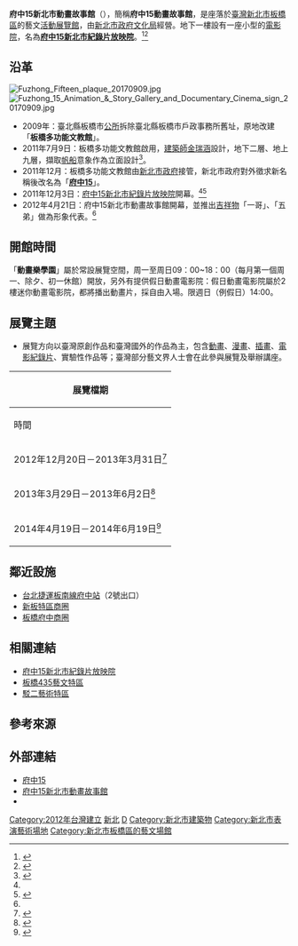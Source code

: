 {{NoteUTC+8}}
{{Infobox building
| building_name       = 府中15新北市動畫故事館
| native_building_name= <!-- 建築名（本地語言） -->
| former_names        = <!-- 曾用名 --> 
| alternate_names     = <!-- 別名 --> 
| image               = Fuzhong Fifteen face 20170909c.jpg
| image_size          = <!-- 圖片大小 -->
| caption             = <!-- 圖片說明 -->
| map_type            = <!--  -->
| altitude            = <!-- 海拔（不是建築高度！） -->
| building_type       = <!--  -->
| architectural_style = <!--  -->
| structural_system   = <!--  -->
| cost                = <!-- 造價 -->
| ren_cost            = <!-- 翻新造價 -->
| location            = {{ROC}}[[新北市|新北市]]
| address             = [[板橋區_(台灣)|板橋區]]府中路15號2樓
| client              = <!-- 託建人 -->
| owner               = [[新北市政府文化局|新北市政府文化局]]
| current_tenants     = <!-- 現今租賃者 -->
| landlord            = <!--  -->
| coordinates         = <!--  -->
| start_date          = 2009年
| completion_date     = 2011年7月9日
| inauguration_date   = 2012年4月21日<ref name="Story" />
| renovation_date     = <!--  -->
| demolition_date     = <!--  -->
| destruction_date    = <!-- 拆除日期 -->
| height              = <!-- 高度 -->
| diameter            = <!-- 直徑 -->
| other_dimensions    = <!-- 其他尺寸 -->
| floor_count         = 9
| floor_area          = <!-- 建築面積 -->
| elevator_count      = 2
| main_contractor     = <!--  -->
| architect           = 金瑞涵
| architecture_firm   = <!--  -->
| structural_engineer = <!--  -->
| services_engineer   = <!--  -->
| civil_engineer      = <!--  -->
| other_designers     = <!--  -->
| quantity_surveyor   = <!--  -->
| awards              = <!-- 獎項 -->
| ren_architect       = <!-- 翻新團隊 -->
| ren_firm            = <!-- 建築翻新商-->
| ren_str_engineer    = <!--  -->
| ren_serv_engineer   = <!--  -->
| ren_civ_engineer    = <!--  -->
| ren_oth_designers   = <!--  -->
| ren_qty_surveyor    = <!--  -->
| ren_awards          = <!-- 翻新獎項 -->
| url                 = {{URL|http://www.fuzhong15.ntpc.gov.tw/}}
| references          = 開放參觀時間：<br />星期一至星期日09:00－18:00<br />（每月第一週星期一休館）
}}
'''府中15新北市動畫故事館'''（{{lang-en|Fuzhong 15 – New Taipei City Animation and Story Gallery}}），簡稱'''府中15動畫故事館'''，是座落於[[臺灣|臺灣]][[新北市|新北市]][[板橋區_(台灣)|板橋區]]的藝文[[活動|活動]][[展覽館|展覽館]]，由[[新北市政府文化局|新北市政府文化局]]經營。地下一樓設有一座小型的[[電影院|電影院]]，名為'''[[府中15新北市紀錄片放映院|府中15新北市紀錄片放映院]]'''。<ref name="mocgov">{{Cite web|url=http://event.moc.gov.tw/ct.asp?xItem=1552890&ctNode=677&mp=1|title=文化部全國藝文活動資訊系統網 ─ 府中15新北市動畫故事館|language=zh-tw|publisher=[[中華民國文化部|中華民國文化部]]|accessdate=2014-05-12|archive-date=2018-12-04|archive-url=https://web.archive.org/web/20181204101912/http://event.moc.gov.tw/ct.asp?xItem=1552890&ctNode=677&mp=1|dead-url=no}}</ref><ref name="Story">{{Cite web|url=http://www.topwin.com.tw/fz15/index01-a01.html|title=府中15新北市動畫故事館4/21全新開館!|language=zh-tw|publisher=府中15新北市動畫故事館|accessdate=2014-05-12|archive-date=2018-06-03|archive-url=https://web.archive.org/web/20180603234618/http://www.topwin.com.tw/fz15/index01-a01.html|dead-url=no}}</ref>

== 沿革 ==
[[File:Fuzhong_Fifteen_plaque_20170909.jpg|thumb]]
[[File:Fuzhong_15_Animation_&_Story_Gallery_and_Documentary_Cinema_sign_20170909.jpg|thumb]]
*2009年：臺北縣板橋市[[公所_(中華民國)|公所]]拆除臺北縣板橋市戶政事務所舊址，原地改建「'''板橋多功能文教館'''」。
*2011年7月9日：板橋多功能文教館啟用，[[建築師|建築師]][[金瑞涵|金瑞涵]]設計，地下二層、地上九層，擷取[[帆船|帆船]]意象作為立面設計<ref>{{Cite news|url=http://www.twtimes.com.tw/index.php?page=news&nid=180029|title=板橋文教館啟用 首推逸想雙人展|author=陳志仁|date=2011-07-10|work=|newspaper=[[臺灣時報|臺灣時報]]|accessdate=2019-01-05|archive-url=https://web.archive.org/web/20190105204150/http://www.twtimes.com.tw/index.php?page=news&nid=180029|archive-date=2019-01-05|dead-url=yes}}</ref>。
*2011年12月：板橋多功能文教館由[[新北市政府|新北市政府]]接管，新北市政府對外徵求新名稱後改名為「'''[[府中15|府中15]]'''」。
* 2011年12月3日：[[府中15新北市紀錄片放映院|府中15新北市紀錄片放映院]]開幕。<ref name="mocgov" /><ref name="Movie">{{Cite web|url=http://www.cimage.com.tw/now/fuzhong15/|title=府中15新北市紀錄片放映院|language=zh-tw|publisher=中映電影|deadurl=yes|archiveurl=https://web.archive.org/web/20140513094346/http://www.cimage.com.tw/now/fuzhong15/|archivedate=2014-05-13}}</ref>
* 2012年4月21日：府中15新北市動畫故事館開幕，並推出[[吉祥物|吉祥物]]「一哥」、「五弟」做為形象代表。<ref name="Story" />

== 開館時間 ==
「'''動畫樂學園'''」屬於常設展覽空間，周一至周日09：00~18：00（每月第一個周一、除夕、初一休館）開放，另外有提供假日動畫電影院：假日動畫電影院屬於2樓迷你動畫電影院，都將播出動畫片，採自由入場。限週日（例假日）14:00。

== 展覽主題 ==
* 展覽方向以臺灣原創作品和臺灣國外的作品為主，包含[[動畫|動畫]]、[[漫畫|漫畫]]、[[插畫|插畫]]、[[電影|電影]][[紀錄片|紀錄片]]、實驗性作品等；臺灣部分藝文界人士會在此參與展覽及舉辦講座。

{| class=wikitable
! colspan = "4"| 展覽檔期
|-
! 時間
! 展覽名稱
! 參展的藝文界人士
|-
| 2012年12月20日－2013年3月31日<ref name="Exhibition1">{{Cite web|url=http://fz15.tac.org.tw/|title=「跨越疆界」府中15特展 動漫之間|language=zh-tw|publisher=府中15|accessdate=2014-05-12|archive-date=2013-11-13|archive-url=https://web.archive.org/web/20131113083747/http://fz15.tac.org.tw/|dead-url=no}}</ref>
| 跨越疆界—<br />府中15特展：動漫之間
| [[邱若龍|邱若龍]]、{{lang|zh-tw|[[李隆杰|李隆杰]]}}、[[陳弘耀|陳弘耀]]、[[傑利小子|傑利小子]]、[[艾雷迪|艾雷迪]]、[[睫毛_(漫畫家)|睫毛]]、<br />[[韋宗成|韋宗成]]、[[幻想堂Gensodo|幻想堂Gensodo]]、[[余品翰|余品翰]]、[[紀敦智|紀敦智]]、[[黃興良|黃興良]]、<br />[[游凱麟|游凱麟]]、[[李勇_(配音員)|李勇]]、[[張永昌_(導演)|張永昌]]、[[米奇鰻|米奇鰻]]
|-
| 2013年3月29日－2013年6月2日<ref name="Exhibition2">{{Cite web|url=http://chweb.culture.ntpc.gov.tw/news1/detail.aspx?Node=1088&Page=9183&Index=1&WID=1112353c-88d0-4bdb-914a-77a4952aa893|title=府中15動畫故事館「艾雷迪創作紀念展」─ 艾布卡的天空，於 3/29日至6/2在二樓展覽區展出|language=zh-tw|publisher=府中15|accessdate=2014-05-12|archive-date=2014-05-13|archive-url=https://web.archive.org/web/20140513111406/http://chweb.culture.ntpc.gov.tw/news1/detail.aspx?Node=1088&Page=9183&Index=1&WID=1112353c-88d0-4bdb-914a-77a4952aa893|dead-url=no}}</ref>
| iCappu's Sky—<br />艾雷迪創作紀念展
| 艾雷迪
|-
| 2014年4月19日－2014年6月19日<ref name="Exhibition3">{{Cite web|url=http://www.fz15aot.tw/|title=臺灣原創動畫展─畫‧時代|language=zh-tw|publisher=府中15|deadurl=yes|archiveurl=https://web.archive.org/web/20140513070751/http://www.fz15aot.tw/|archivedate=2014-05-13}}</ref>
| 臺灣原創動畫展─<br />畫‧時代
| 
[[王世偉_(導演)|王世偉]]、[[史明輝|史明輝]]、{{lang|zh-tw|[[石昌杰|石昌杰]]}}、[[江文琪|江文琪]]、[[余為政|余為政]]、[[宋欣穎|宋欣穎]]、<br />
[[邱立偉|邱立偉]]、[[李文靜_(導演)|李文靜]]、[[林孟欣|林孟欣]]、[[林青萱|林青萱]]、[[林皇耀|林皇耀]]、[[苗天雨|苗天雨]]、<br />
[[馬匡霈|馬匡霈]]、[[高逸峰|高逸峰]]、[[高逸軍|高逸軍]]、[[康進和|康進和]]、[[陳秋苓|陳秋苓]]、張永昌、<br />
[[張晉維|張晉維]]、[[楊仁賢|楊仁賢]]、[[華文慶|華文慶]]、[[劉德予|劉德予]]、[[蔡旭晟|蔡旭晟]]、[[謝文明|謝文明]]、<br />
[[簡嵐淇|簡嵐淇]]、[[蘇雅盈|蘇雅盈]]
|}

== 鄰近設施 ==
* [[台北捷運|台北捷運]][[板南線|板南線]][[府中站_(臺灣)|府中站]]（2號出口）
* [[新板特區商圈|新板特區商圈]]
* [[板橋府中商圈|板橋府中商圈]]

== 相關連結 ==
* [[府中15新北市紀錄片放映院|府中15新北市紀錄片放映院]]
* [[板橋435藝文特區|板橋435藝文特區]]
* [[駁二藝術特區|駁二藝術特區]]

== 參考來源 ==
{{Reflist|colwidth=30em}}

== 外部連結 ==
{{commonscat|Fuzhong Fifteen|府中15}}
* [http://www.fuzhong15.ntpc.gov.tw/ 府中15] {{Wayback|url=http://www.fuzhong15.ntpc.gov.tw/ |date=20140313200148 }}{{zh-tw}}
* [http://www.topwin.com.tw/fz15/index01-b01.html 府中15新北市動畫故事館] {{Wayback|url=http://www.topwin.com.tw/fz15/index01-b01.html |date=20140513171249 }}{{zh-tw}}
* {{Facebook|FZfifteen|府中15新北市動畫故事館}}{{zh-tw}}
{{Portal bar|臺灣|臺北|建築|政府|文化}}
[[Category:2012年台灣建立|Category:2012年台灣建立]]
[[Category:台灣表演藝術場地|新北]]
[[Category:新北市政府文化局|D]]
[[Category:新北市建築物|Category:新北市建築物]]
[[Category:新北市表演藝術場地|Category:新北市表演藝術場地]]
[[Category:新北市板橋區的藝文場館|Category:新北市板橋區的藝文場館]]